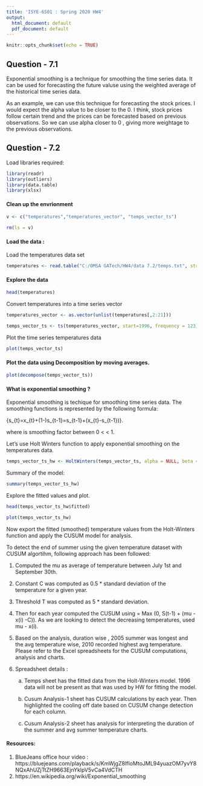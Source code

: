 ```yaml
---
title: 'ISYE-6501 : Spring 2020 HW4'
output:
  html_document: default
  pdf_document: default
---
```


```r
knitr::opts_chunk$set(echo = TRUE)
```

## Question - 7.1

Exponential smoothing is a technique for smoothing the time series data. It can be used for forecasting the future valuse using the weighted average of the historical time series data. 

As an example, we can use this technique for forecasting the stock prices. I would expect the alpha value to be closer to the 0. I think, stock prices follow certain trend and the prices can be forecasted based on previous observations. So we can use alpha closer to 0 , giving more weightage to the previous observations.


## Question - 7.2

Load libraries required: 

```r
library(readr)
library(outliers)
library(data.table)
library(xlsx)
```

#### Clean up the envrionment


```r

v <- c("temperatures","temperatures_vector", "temps_vector_ts") 

rm(ls = v)

```


#### Load the data : 

Load the temperatures data set


```r

temperatures <- read.table("C:/OMSA GATech/HW4/data 7.2/temps.txt", stringsAsFactors = FALSE, header = TRUE)

```

#### Explore the data

```r

head(temperatures)

```


Convert temperatures into a time series vector

```r

temperatures_vector <- as.vector(unlist(temperatures[,2:21]))

temps_vector_ts <- ts(temperatures_vector, start=1996, frequency = 123)

```

Plot the time series temperatures data

```r

plot(temps_vector_ts)

```

#### Plot the data using Decomposition by moving averages.

```r

plot(decompose(temps_vector_ts))

```


####  What is exponential smoothing ? 

Exponential smoothing is techique for smoothing time series data. The smoothing functions is represented by the following formula: 

{\displaystyle s_{t}=\alpha x_{t}+(1-\alpha )s_{t-1}=s_{t-1}+\alpha (x_{t}-s_{t-1})}.

where \alpha is smoothing factor between 0 < \alpha < 1. 


Let's use Holt Winters function to apply exponential smoothing on the temperatures data.


```r

temps_vector_ts_hw <- HoltWinters(temps_vector_ts, alpha = NULL, beta = NULL, gamma = NULL, seasonal = "additive")

```

Summary of the model: 

```r

summary(temps_vector_ts_hw)

```


Explore the fitted values and plot. 


```r

head(temps_vector_ts_hw$fitted)

plot(temps_vector_ts_hw)

```


Now export the fitted (smoothed) temperature values from the Holt-Winters function and apply the CUSUM model for analysis.

To detect the end of summer using the given temperature dataset with CUSUM algortihm, following approach has been followed: 

1.  Computed the mu as average of temperature between July 1st and September 30th. 

2. Constant C was computed as 0.5 * standard deviation of the temperature for a given year. 

3. Threshold T was computed as 5 * standard deviation.

4. Then for each year computed the CUSUM using = Max (0, S(t-1) + (mu - x(i) -C)). As we are looking to detect the decreasing temperatures, used mu - x(i). 

5. Based on the analysis, duration wise , 2005 summer was longest and the avg temperature wise, 2010 recorded highest avg temperature. Please refer to the Excel spreadsheets for the CUSUM computations, analysis and charts.

6. Spreadsheet details :
  
   a. Temps sheet has the fitted data from the Holt-Winters model. 1996 data will not be present as that was used by HW for fitting the model.
   
   b. Cusum Analysis-1 sheet has CUSUM calculations by each year. Then highlighted the cooling off date based on CUSUM change detection for each column. 
   
   c. Cusum Analysis-2 sheet has analysis for interpreting the duration of the summer and avg summer temperature charts.
   
   

#### Resources: 

1. BlueJeans office hour video : https://bluejeans.com/playback/s/KmWjgZ8lfIoMtoJML94yuazOM7yvY8NQxAhUZjTtZH9663EjnYklpV5vCa4VdCTH
2. https://en.wikipedia.org/wiki/Exponential_smoothing

